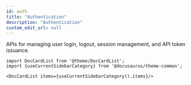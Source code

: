 ```yaml
---
id: auth
title: "Authentication"
description: "Authentication"
custom_edit_url: null
---
```




APIs for managing user login, logout, session management, and API token issuance.



```mdx-code-block
import DocCardList from '@theme/DocCardList';
import {useCurrentSidebarCategory} from '@docusaurus/theme-common';

<DocCardList items={useCurrentSidebarCategory().items}/>
```
      